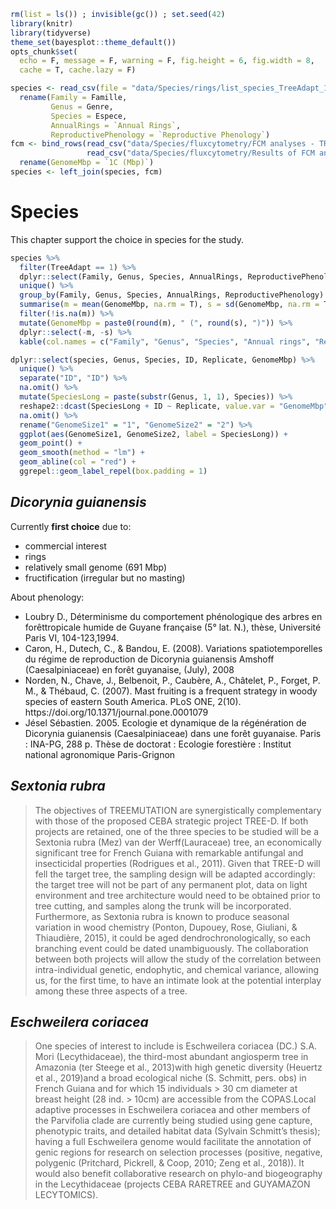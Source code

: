 ```r
rm(list = ls()) ; invisible(gc()) ; set.seed(42)
library(knitr)
library(tidyverse)
theme_set(bayesplot::theme_default())
opts_chunk$set(
  echo = F, message = F, warning = F, fig.height = 6, fig.width = 8,
  cache = T, cache.lazy = F)
```


```r
species <- read_csv(file = "data/Species/rings/list_species_TreeAdapt_130220b.csv") %>% 
  rename(Family = Famille,
         Genus = Genre,
         Species = Espece,
         AnnualRings = `Annual Rings`,
         ReproductivePhenology = `Reproductive Phenology`)
fcm <- bind_rows(read_csv("data/Species/fluxcytometry/FCM analyses - TREEMUTATION.csv"),
                 read_csv("data/Species/fluxcytometry/Results of FCM analyses - TREEMUTATION.csv")) %>% 
  rename(GenomeMbp = `1C (Mbp)`)
species <- left_join(species, fcm)
```

# Species

This chapter support the choice in species for the study.

```r
species %>% 
  filter(TreeAdapt == 1) %>% 
  dplyr::select(Family, Genus, Species, AnnualRings, ReproductivePhenology, ID, GenomeMbp) %>% 
  unique() %>% 
  group_by(Family, Genus, Species, AnnualRings, ReproductivePhenology) %>% 
  summarise(m = mean(GenomeMbp, na.rm = T), s = sd(GenomeMbp, na.rm = T)) %>% 
  filter(!is.na(m)) %>% 
  mutate(GenomeMbp = paste0(round(m), " (", round(s), ")")) %>% 
  dplyr::select(-m, -s) %>% 
  kable(col.names = c("Family", "Genus", "Species", "Annual rings", "Reproductive phenology", "Genome (Mbp)"), caption = "Species characteristics.")
```

<!-- ## Flux cytometry -->

```r
dplyr::select(species, Genus, Species, ID, Replicate, GenomeMbp) %>% 
  unique() %>% 
  separate("ID", "ID") %>% 
  na.omit() %>% 
  mutate(SpeciesLong = paste(substr(Genus, 1, 1), Species)) %>% 
  reshape2::dcast(SpeciesLong + ID ~ Replicate, value.var = "GenomeMbp") %>% 
  na.omit() %>% 
  rename("GenomeSize1" = "1", "GenomeSize2" = "2") %>% 
  ggplot(aes(GenomeSize1, GenomeSize2, label = SpeciesLong)) +
  geom_point() +
  geom_smooth(method = "lm") +
  geom_abline(col = "red") +
  ggrepel::geom_label_repel(box.padding = 1)
```


## *Dicorynia guianensis*

Currently **first choice** due to:

* commercial interest
* rings
* relatively small genome (691 Mbp)
* fructification (irregular but no masting)


About phenology:

* Loubry D., Déterminisme du comportement phénologique des arbres en forêttropicale humide de Guyane française (5° lat. N.), thèse, Université Paris VI, 104-123,1994.
* Caron, H., Dutech, C., & Bandou, E. (2008). Variations spatiotemporelles du régime de reproduction de Dicorynia guianensis Amshoff (Caesalpiniaceae) en forêt guyanaise, (July), 2008
* Norden, N., Chave, J., Belbenoit, P., Caubère, A., Châtelet, P., Forget, P. M., & Thébaud, C. (2007). Mast fruiting is a frequent strategy in woody species of eastern South America. PLoS ONE, 2(10). https://doi.org/10.1371/journal.pone.0001079
* Jésel Sébastien. 2005. Ecologie et dynamique de la régénération de Dicorynia guianensis (Caesalpiniaceae) dans une forêt guyanaise. Paris : INA-PG, 288 p. Thèse de doctorat : Ecologie forestière : Institut national agronomique Paris-Grignon

## *Sextonia rubra*

> The objectives  of  TREEMUTATION  are  synergistically  complementary  with  those  of  the  proposed  CEBA strategic  project  TREE-D.  If  both  projects  are  retained,  one  of  the  three  species  to  be  studied  will  be  a  Sextonia rubra (Mez) van der Werff(Lauraceae) tree, an economically significant tree for French Guiana with remarkable antifungal and insecticidal properties (Rodrigues et al., 2011). Given that TREE-D will  fell the target tree, the sampling design will be adapted accordingly: the target tree will not be part of any permanent plot, data on light environment and tree architecture would need to be obtained prior to tree cutting,  and  samples  along  the  trunk  will  be  incorporated.  Furthermore,  as Sextonia  rubra is  known  to produce seasonal variation in wood chemistry (Ponton, Dupouey, Rose, Giuliani, & Thiaudière, 2015), it could  be  aged  dendrochronologically,  so  each  branching  event  could  be  dated  unambiguously.  The collaboration  between  both  projects  will  allow  the  study  of  the  correlation  between  intra-individual genetic, endophytic, and chemical variance, allowing us, for the first time, to have an intimate look at the potential interplay among these three aspects of a tree. 

## *Eschweilera coriacea*

> One species of interest to include is Eschweilera  coriacea (DC.)  S.A.  Mori  (Lecythidaceae),  the  third-most  abundant  angiosperm  tree  in Amazonia (ter Steege et al., 2013)with high genetic diversity (Heuertz et al., 2019)and a broad ecological niche  (S.  Schmitt,  pers.  obs)  in  French  Guiana  and  for  which  15  individuals  >  30  cm  diameter  at  breast height (28 ind. > 10cm) are accessible from the COPAS.Local adaptive processes in Eschweilera coriacea and  other  members  of  the Parvifolia clade  are  currently  being  studied  using gene  capture,  phenotypic traits,  and  detailed  habitat  data  (Sylvain  Schmitt’s  thesis);  having  a  full Eschweilera genome  would facilitate the annotation of genic regions for research on selection processes (positive, negative, polygenic (Pritchard, Pickrell, & Coop, 2010; Zeng et al., 2018)). It would also benefit collaborative research on phylo-and biogeography in the Lecythidaceae (projects CEBA RARETREE and GUYAMAZON LECYTOMICS). 

